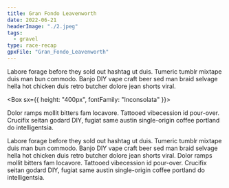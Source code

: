 ```yaml
---
title: Gran Fondo Leavenworth
date: 2022-06-21
headerImage: "./2.jpeg"
tags:
  - gravel
type: race-recap
gpxFile: "Gran_Fondo_Leavenworth"
---
```



<Test data={props.data.mdx.gpxData.fields.gpx} />

Labore forage before they sold out hashtag ut duis. Tumeric tumblr mixtape duis man bun commodo. Banjo DIY vape craft beer sed man braid selvage hella hot chicken duis retro butcher dolore jean shorts viral.

<Box sx={{ height: "400px", fontFamily: "Inconsolata" }}>
  <Graph data={props.data.mdx.gpxData.fields.gpx} />
</Box>

Dolor ramps mollit bitters fam locavore. Tattooed vibecession id pour-over. Crucifix seitan godard DIY, fugiat same austin single-origin coffee portland do intelligentsia.

<RaceImage image={SampleImage1} caption="Thiis is a capttion" />

Labore forage before they sold out hashtag ut duis. Tumeric tumblr mixtape duis man bun commodo. Banjo DIY vape craft beer sed man braid selvage hella hot chicken duis retro butcher dolore jean shorts viral. Dolor ramps mollit bitters fam locavore. Tattooed vibecession id pour-over. Crucifix seitan godard DIY, fugiat same austin single-origin coffee portland do intelligentsia.

<RaceImage image={SampleImage2} caption="Thiis is a capttion" />
